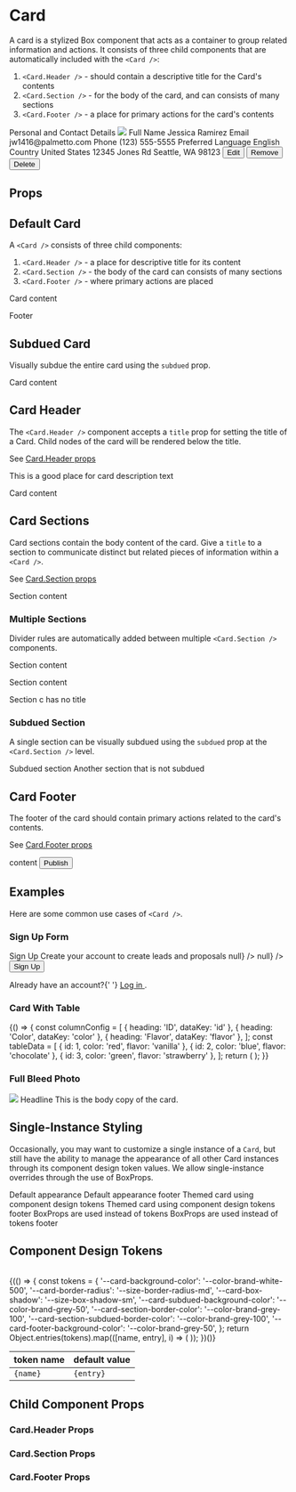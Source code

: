 
<Meta title="Components/Card/Overview" component={Card} />

# Card

A card is a stylized Box component that acts as a container to group related information and actions.
It consists of three child components that are automatically included with the `<Card />`:

1. `<Card.Header />` - should contain a descriptive title for the Card's contents
1. `<Card.Section />` - for the body of the card, and can consists of many sections
1. `<Card.Footer />` - a place for primary actions for the card's contents

<Canvas>
  <Box background="grey-50" padding="2xl">
    <Card>
      <Card.Header title="Profile Card Example">
        <Box as="p" color="grey" fontSize="sm">
          Personal and Contact Details
        </Box>
      </Card.Header>
      <Box overflow="hidden" height="130px">
        <img src="https://images.unsplash.com/photo-1555412654-72a95a495858?ixlib=rb-1.2.1&ixid=eyJhcHBfaWQiOjEyMDd9&auto=format&fit=crop&w=1000&q=80" />
      </Box>
      <Card.Section title="profile">
        <Box direction="row" gap="lg">
          <Box flex="auto" gap="lg">
            <Box gap="2xs">
              <Box fontSize="sm" color="grey">
                Full Name
              </Box>
              <Box>Jessica Ramirez</Box>
            </Box>
            <Box gap="2xs">
              <Box fontSize="sm" color="grey">
                Email
              </Box>
              <Box>jw1416@palmetto.com</Box>
            </Box>
            <Box gap="2xs">
              <Box fontSize="sm" color="grey">
                Phone
              </Box>
              <Box>(123) 555-5555</Box>
            </Box>
          </Box>
          <Box flex="auto" gap="lg">
            <Box gap="2xs">
              <Box fontSize="sm" color="grey">
                Preferred Language
              </Box>
              <Box>English</Box>
            </Box>
            <Box gap="2xs">
              <Box fontSize="sm" color="grey">
                Country
              </Box>
              <Box>United States</Box>
            </Box>
          </Box>
        </Box>
      </Card.Section>
      <Card.Section title="site location">
        <Box gap="2xs">
          <Box>12345 Jones Rd</Box>
          <Box>Seattle, WA 98123</Box>
        </Box>
      </Card.Section>
      <Card.Footer>
        <Box
          display="flex"
          direction="row"
          justify="between"
          overflow="hidden"
          gap="md"
        >
          <Box direction="row" childGap="sm">
            <Button size="sm" variant="secondary" tone="neutral">
              Edit
            </Button>
            <Button size="sm" variant="secondary" tone="neutral">
              Remove
            </Button>
          </Box>
          <Button variant="secondary" tone="danger" size="sm">
            Delete
          </Button>
        </Box>
      </Card.Footer>
    </Card>
  </Box>
</Canvas>

## Props

<ArgsTable of={Card} />

## Default Card

A `<Card />` consists of three child components:

1. `<Card.Header />` - a place for descriptive title for its content
1. `<Card.Section />` - the body of the card can consists of many sections
1. `<Card.Footer />` - where primary actions are placed

<Canvas>
  <Story
    name="Default Card"
    parameters={{
      design: {
        type: 'figma',
        url: 'https://www.figma.com/file/k1kOsplTGXvSSMQQCzhCND/Palmetto-Design-System?node-id=548%3A7658',
      },
    }}
  >
    <Card>
      <Card.Header title="Default Card" />
      <Card.Section>
        <p>Card content</p>
      </Card.Section>
      <Card.Footer>Footer</Card.Footer>
    </Card>
  </Story>
</Canvas>

## Subdued Card

Visually subdue the entire card using the `subdued` prop.

<Canvas>
  <Story name="Subdued Card">
    <Card subdued>
      <Card.Header title="Subdued Card" />
      <Card.Section>
        <p>Card content</p>
      </Card.Section>
    </Card>
  </Story>
</Canvas>

## Card Header

The `<Card.Header />` component accepts a `title` prop for setting the title of a Card. Child nodes of the card will be rendered below the title.

See [Card.Header props](#cardheader-props)

<Canvas>
  <Story name="Card Title">
    <Card>
      <Card.Header title="Default Card">
        This is a good place for card description text
      </Card.Header>
      <Card.Section>
        <p>Card content</p>
      </Card.Section>
    </Card>
  </Story>
</Canvas>

## Card Sections

Card sections contain the body content of the card. Give a `title` to a section to communicate distinct but related pieces of information within a `<Card />`.

See [Card.Section props](#cardsection-props)

<Canvas>
  <Story name="Section Title">
    <Card>
      <Card.Header title="Card Title" />
      <Card.Section title="Section Title">
        <p>Section content</p>
      </Card.Section>
    </Card>
  </Story>
</Canvas>

### Multiple Sections

Divider rules are automatically added between multiple `<Card.Section />` components.

<Canvas>
  <Story name="Multiple Sections">
    <Card>
      <Card.Header title="Card with Multiple Sections" />
      <Card.Section title="Section A Title">
        <p>Section content</p>
      </Card.Section>
      <Card.Section title="Section B Title">
        <p>Section content</p>
      </Card.Section>
      <Card.Section>
        <p>Section c has no title</p>
      </Card.Section>
    </Card>
  </Story>
</Canvas>

### Subdued Section

A single section can be visually subdued using the `subdued` prop at the `<Card.Section />` level.

<Canvas>
  <Story name="Subdued Section">
    <Card>
      <Card.Header title="Card with Subdued Section" />
      <Card.Section subdued>
        <Box as="p">Subdued section</Box>
      </Card.Section>
      <Card.Section>
        <Box as="p">Another section that is not subdued</Box>
      </Card.Section>
    </Card>
  </Story>
</Canvas>

## Card Footer

The footer of the card should contain primary actions related to the card's contents.

See [Card.Footer props](#cardfooter-props)

<Canvas>
  <Story name="Footer">
    <Card>
      <Card.Section>content</Card.Section>
      <Card.Footer>
        <Button variant="primary">Publish</Button>
      </Card.Footer>
    </Card>
  </Story>
</Canvas>

## Examples

Here are some common use cases of `<Card />`.

### Sign Up Form

<Canvas>
  <Story name="Example - Sign Up Form">
    <Box
      alignItems="center"
      alignContent="center"
      padding="2xl"
      background="grey-50"
    >
      <Card maxWidth="4xl">
        <Card.Section padding="3xl">
          <Box gap="xl">
            <Box gap="sm" alignItems="center">
              <Heading as="h1" size="xl">
                Sign Up
              </Heading>
              <Box as="p" color="body-secondary" fontSize="sm">
                Create your account to create leads and proposals
              </Box>
            </Box>
            <Box gap="lg">
              <TextInput
                id="email"
                value=""
                label="Email Address"
                onChange={() => null}
              />
              <TextInput
                id="password"
                type="password"
                value=""
                label="Password"
                onChange={() => null}
              />
              <Button fullWidth variant="primary">
                Sign Up
              </Button>
            </Box>
            <Box alignItems="center" fontSize="sm" color="grey">
              <p>
                Already have an account?{' '}
                <a href="#" className="font-color-primary">
                  Log in
                </a>
                .
              </p>
            </Box>
          </Box>
        </Card.Section>
      </Card>
    </Box>
  </Story>
</Canvas>

### Card With Table

<Canvas>
  <Story name="Example - Card With Table">
    {() => {
      const columnConfig = [
        { heading: 'ID', dataKey: 'id' },
        { heading: 'Color', dataKey: 'color' },
        { heading: 'Flavor', dataKey: 'flavor' },
      ];
      const tableData = [
        { id: 1, color: 'red', flavor: 'vanilla' },
        { id: 2, color: 'blue', flavor: 'chocolate' },
        { id: 3, color: 'green', flavor: 'strawberry' },
      ];
      return (
        <Card>
          <Card.Header title="Flavor Table" />
          <Card.Section padding="0">
            <Table rowKey="id" columns={columnConfig} rows={tableData} />
          </Card.Section>
        </Card>
      );
    }}
  </Story>
</Canvas>

### Full Bleed Photo

<Canvas>
  <Story name="Example - Full Bleed Photo">
    <Box
      alignItems="center"
      alignContent="center"
      padding="2xl"
      background="grey-50"
    >
      <Card width="300px">
        <Card.Section padding="0" overflow="hidden" height="300px">
          <img
            src="https://images.unsplash.com/photo-1555412654-72a95a495858?ixlib=rb-1.2.1&ixid=eyJhcHBfaWQiOjEyMDd9&auto=format&fit=crop&w=600&q=80"
            data-chromatic="ignore"
          />
        </Card.Section>
        <Card.Section childGap="xs">
          <Heading>Headline</Heading>
          <Box as="p">This is the body copy of the card.</Box>
        </Card.Section>
      </Card>
    </Box>
  </Story>
</Canvas>

## Single-Instance Styling

Occasionally, you may want to customize a single instance of a `Card`, but still have the ability to manage the appearance of all other Card instances through its component design token values. We allow single-instance overrides through the use of BoxProps.

<Canvas>
  <Story name="Single-Instance Styling">
    <Box gap="xl">
      <Card>
        <Card.Section>Default appearance</Card.Section>
        <Card.Section>Default appearance</Card.Section>
        <Card.Footer>footer</Card.Footer>
      </Card>
      <Box
        gap="xl"
        style={{
          '--card-background-color': 'var(--color-brand-tertiary-50)',
          '--card-footer-background-color': 'var(--color-brand-tertiary-900)',
          '--card-border-radius': 'var(--size-border-radius-lg)',
          '--card-section-border-color': 'var(--color-brand-tertiary-100)',
          '--card-box-shadow': '0',
        }}
      >
        <Card>
          <Card.Section>Themed card using component design tokens</Card.Section>
          <Card.Section>Themed card using component design tokens</Card.Section>
          <Card.Footer color="white">footer</Card.Footer>
        </Card>
        <Card shadow="xl" radius="sm" background="secondary-50">
          <Card.Section>BoxProps are used instead of tokens</Card.Section>
          <Card.Section borderWidth="sm 0 0 0" borderColor="secondary-100">
            BoxProps are used instead of tokens
          </Card.Section>
          <Card.Footer background="secondary-900" color="grey-100">
            footer
          </Card.Footer>
        </Card>
      </Box>
    </Box>
  </Story>
</Canvas>

## Component Design Tokens

<table>
  <thead>
    <tr>
      <th>token name</th>
      <th>default value</th>
    </tr>
  </thead>
  <tbody>
    {(() => {
      const tokens = {
        '--card-background-color': '--color-brand-white-500',
        '--card-border-radius': '--size-border-radius-md',
        '--card-box-shadow': '--size-box-shadow-sm',
        '--card-subdued-background-color': '--color-brand-grey-50',
        '--card-section-border-color': '--color-brand-grey-100',
        '--card-section-subdued-border-color': '--color-brand-grey-100',
        '--card-footer-background-color': '--color-brand-grey-50',
      };
      return Object.entries(tokens).map(([name, entry], i) => (
        <tr key={i}>
          <td>
            <code>{name}</code>
          </td>
          <td>
            <code>{entry}</code>
          </td>
        </tr>
      ));
    })()}
  </tbody>
</table>

## Child Component Props

### Card.Header Props

<ArgsTable of={Card.Header} />

### Card.Section Props

<ArgsTable of={Card.Section} />

### Card.Footer Props

<ArgsTable of={Card.Footer} />
